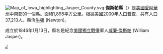 {{Otheruses|傑斯帕縣|subject=美國愛阿華州的一個縣|other=同名的縣}}
[[File:Map_of_Iowa_highlighting_Jasper_County.svg|right]]
'''傑斯帕縣'''（{{lang-en|Jasper County}}）是[[美國|美國]][[愛阿華州|愛阿華州]]中南部的一個縣。面積1,898平方公里。根據[[美國2000年人口普查|美國2000年人口普查]]，共有人口37,213人。縣治[[牛頓_(愛阿華州)|牛頓]] (Newton)。

成立於1846年1月13日，縣名是紀念[[美國獨立戰爭|美國獨立戰爭]]軍人[[威廉·傑斯帕|威廉·傑斯帕]] (William Jasper)。
{{iowa-stub}}

[[Category:艾奧瓦州行政區劃|J]]
{{爱荷华州}}